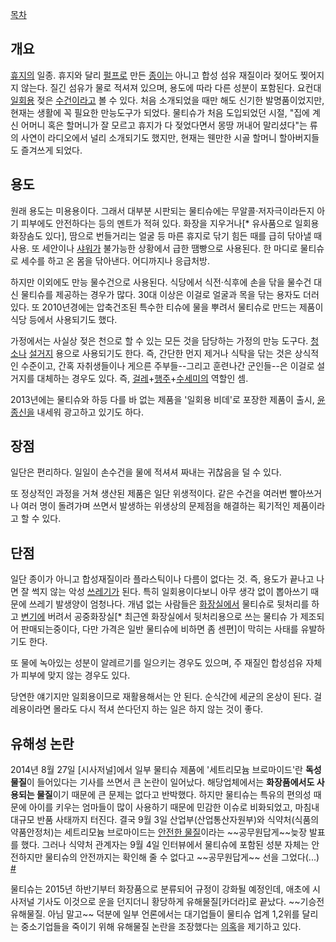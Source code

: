 [[목차]]
== 개요 ==
[[휴지]]의 일종. 휴지와 달리 [[펄프]]로 만든 [[종이]]는 아니고 합성 섬유 재질이라 젖어도 찢어지지 않는다. 질긴 섬유가 물로 적셔져 있으며, 용도에 따라 다른 성분이 포함된다. 요컨대 [[일회용]] 젖은 [[수건]]이라고 볼 수 있다.
처음 소개되었을 때만 해도 신기한 발명품이었지만, 현재는 생활에 꼭 필요한 만능도구가 되었다. 물티슈가 처음 도입되었던 시절, "집에 계신 어머니 혹은 할머니가 잘 모르고 휴지가 다 젖었다면서 몽땅 꺼내어 말리셨다"는 류의 사연이 라디오에서 널리 소개되기도 했지만, 현재는 웬만한 시골 할머니 할아버지들도 즐겨쓰게 되었다.

== 용도 ==
원래 용도는 미용용이다. 그래서 대부분 시판되는 물티슈에는 무알콜·저자극이라든지 아기 피부에도 안전하다는 등의 멘트가 적혀 있다. 화장을 지우거나[* 유사품으로 일회용 화장솜도 있다], 땀으로 번들거리는 얼굴 등 마른 휴지로 닦기 힘든 때를 급히 닦아낼 때 사용. 또 세안이나 [[샤워]]가 불가능한 상황에서 급한 땜빵으로 사용된다. 한 마디로 물티슈로 세수를 하고 온 몸을 닦아낸다. 어디까지나 응급처방.

하지만 이외에도 만능 물수건으로 사용된다. 식당에서 식전·식후에 손을 닦을 물수건 대신 물티슈를 제공하는 경우가 많다. 30대 이상은 이걸로 얼굴과 목을 닦는 용자도 더러 있다. 또 2010년경에는 압축건조된 특수한 티슈에 물을 뿌려서 물티슈로 만드는 제품이 식당 등에서 사용되기도 했다.

가정에서는 사실상 젖은 천으로 할 수 있는 모든 것을 담당하는 가정의 만능 도구다. [[청소]]나 [[설거지]] 용으로 사용되기도 한다. 즉, 간단한 먼지 제거나 식탁을 닦는 것은 상식적인 수준이고, 간혹 자취생들이나 게으른 주부들--그리고 훈련나간 군인들--은 이걸로 설거지를 대체하는 경우도 있다. 즉, [[걸레]]+[[행주]]+[[수세미]]의 역할인 셈.

2013년에는 물티슈와 하등 다를 바 없는 제품을 '일회용 비데'로 포장한 제품이 출시, [[윤종신]]을 내세워 광고하고 있기도 하다.

== 장점 ==
일단은 편리하다. 일일이 손수건을 물에 적셔셔 짜내는 귀찮음을 덜 수 있다.

또 정상적인 과정을 거쳐 생산된 제품은 일단 위생적이다. 같은 수건을 여러번 빨아쓰거나 여러 명이 돌려가며 쓰면서 발생하는 위생상의 문제점을 해결하는 획기적인 제품이라고 할 수 있다.

== 단점 ==
일단 종이가 아니고 합성재질이라 플라스틱이나 다름이 없다는 것. 즉, 용도가 끝나고 나면 잘 썩지 않는 악성 [[쓰레기]]가 된다. 특히 일회용이다보니 아무 생각 없이 뽑아쓰기 때문에 쓰레기 발생양이 엄청나다. 개념 없는 사람들은 [[화장실]]에서 물티슈로 뒷처리를 하고 [[변기]]에 버려서 공중화장실[* 최근엔 화장실에서 뒷처리용으로 쓰는 물티슈 가 제조되어 판매되는중이다, 다만 가격은 일반 물티슈에 비하면 좀 센편]이 막히는 사태를 유발하기도 한다.

또 물에 녹아있는 성분이 알레르기를 일으키는 경우도 있으며, 주 재질인 합성섬유 자체가 피부에 맞지 않는 경우도 있다.

당연한 얘기지만 일회용이므로 재활용해서는 안 된다. 순식간에 세균의 온상이 된다. 걸레용이라면 몰라도 다시 적셔 쓴다던지 하는 일은 하지 않는 것이 좋다.

== 유해성 논란 ==
2014년 8월 27일 [시사저널]에서 일부 물티슈 제품에 '세트리모늄 브로마이드'란 '''독성물질'''이 들어있다는 기사를 쓰면서 큰 논란이 일어났다. 
해당업체에서는 '''화장품에서도 사용되는 물질'''이기 때문에 큰 문제는 없다고 반박했다. 하지만 물티슈는 특유의 편의성 때문에 아이를 키우는 엄마들이 많이 사용하기 때문에 민감한 이슈로 비화되었고, 마침내 대규모 반품 사태까지 터진다.  
결국 9월 3일 산업부(산업통산자원부)와 식약처(식품의약품안정처)는 세트리모늄 브로마이드는 [http://bizn.khan.co.kr/khan_art_view.html?artid=201409031525018&code=920401&med=khan 안전한 물질]이라는 ~~공무원답게~~늦장 발표를 했다.
그러나 식약처 관계자는 9월 4일 인터뷰에서 물티슈에 포함된 성분 자체는 안전하지만 물티슈의 안전까지는 확인해 줄 수 없다고 ~~공무원답게~~ 선을 그었다(...) [http://www.asiae.co.kr/news/view.htm?idxno=2014090414070637085 #] 

물티슈는 2015년 하반기부터 화장품으로 분류되어 규정이 강화될 예정인데, 애초에 시사저널 기사도 이것으로 운을 던지더니 황당하게 유해물질[카더라]로 끝났다. ~~기승전유해물질. 아님 말고~~
덕분에 일부 언론에서는 대기업들이 물티슈 업계 1,2위를 달리는 중소기업들을 죽이기 위해 유해물질 논란을 조장했다는  [http://sports.chosun.com/news/ntype.htm?id=201409050100050660002895&servicedate=20140904 의혹]을 제기하고 있다.

